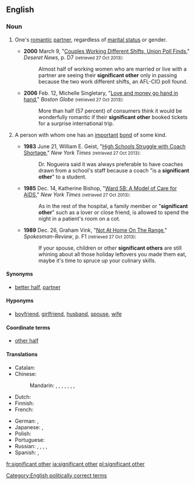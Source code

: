 ==English==

===Noun===
{{en-noun|head=[[significant]] [[other]]}}

# {{context|informal|lang=en}} One's [[romantic]] [[partner]], regardless of [[marital status]] or gender.
#* '''2000''' March 9, "[http://news.google.com/newspapers?id=u_ZHAAAAIBAJ&sjid=-u0DAAAAIBAJ&pg=3173,3905600&dq=significant-other+|+significant-others&hl=en Couples Working Different Shifts, Union Poll Finds]," ''Deseret News'', p. D7 <small>(retrieved 27 Oct 2013)</small>:
#*: Almost half of working women who are married or live with a partner are seeing their '''significant other''' only in passing because the two work different shifts, an AFL-CIO poll found.
#* '''2006''' Feb. 12, Michelle Singletary, "[http://www.boston.com/business/personalfinance/articles/2006/02/12/love_and_money_go_hand_in_hand/ Love and money go hand in hand]," ''Boston Globe'' <small>(retrieved 27 Oct 2013)</small>:
#*: More than half (57 percent) of consumers think it would be wonderfully romantic if their '''significant other''' booked tickets for a surprise international trip.
# {{context|informal|lang=en}} A person with whom one has an [[important]] [[bond]] of some kind. 
#* '''1983''' June 21, William E. Geist, "[http://www.nytimes.com/1983/06/21/nyregion/high-schools-struggle-with-coach-shortage.html High Schools Struggle with Coach Shortage]," ''New York Times'' <small>(retrieved 27 Oct 2013)</small>:
#*: Dr. Nogueira said it was always preferable to have coaches drawn from a school's staff because a coach "is a '''significant other'''" to a student.
#* '''1985''' Dec. 14, Katherine Bishop, "[http://www.nytimes.com/1985/12/14/us/ward-5b-a-model-of-care-for-aids.html Ward 5B: A Model of Care for AIDS]," ''New York Times'' <small>(retrieved 27 Oct 2013)</small>:
#*: As in the rest of the hospital, a family member or "'''significant other'''" such as a lover or close friend, is allowed to spend the night in a patient's room on a cot.
#* '''1989''' Dec. 26, Graham Vink, "[http://news.google.com/newspapers?id=FlFXAAAAIBAJ&sjid=UvADAAAAIBAJ&pg=1869,3346238&dq=significant-other+|+significant-others&hl=en Not At Home On The Range‎]," ''Spokesman-Review'', p. F1 <small>(retrieved 27 Oct 2013)</small>:
#*: If your spouse, children or other '''significant others''' are still whining about all those holiday leftovers you made them eat, maybe it's time to spruce up your culinary skills.

====Synonyms====
* {{sense|romantic partner}} [[better half]], [[partner]]

====Hyponyms====
* {{sense|romantic partner}} [[boyfriend]], [[girlfriend]], [[husband]], [[spouse]], [[wife]]

====Coordinate terms====
* {{sense|romantic partner}}  [[other half]]

====Translations====
{{trans-top|romantic partner, regardless of marital status}}
* Catalan: {{t+|ca|parella|f}}
* Chinese:
*: Mandarin: {{t|cmn|對象|sc=Hani}}, {{t+|cmn|对象|tr=duìxiàng|sc=Hani}}, {{t+|cmn|愛人|sc=Hani}}, {{t+|cmn|爱人|tr=àiren|sc=Hani}}, {{t+|cmn|那位|tr=nàwèi|sc=Hani}}, {{t+|cmn|配偶|tr=pèi'ǒu|sc=Hani}}, {{t+|cmn|伴侶|sc=Hani}}, {{t+|cmn|伴侣|tr=bànlǚ|sc=Hani}}
* Dutch: {{t|nl|wederhelft|m|f}}
* Finnish: {{t+|fi|rakas}}
* French: {{t+|fr|moitié|f}} {{qualifier|literary}}
{{trans-mid}}
* German: {{t+|de|Lebensgefährte|m}}, {{t|de|Lebensgefährtin|f}}
* Japanese: {{t+|ja|配偶者|tr=はいぐうしゃ, haigūsha|alt=配偶者|sc=Jpan}}, {{t+|ja|恋人|tr=こいびと, koibito|sc=Jpan}}
* Polish: {{t+|pl|sympatia|f}}
* Portuguese: {{t|pt|cara-metade|f}}
* Russian: {{t+|ru|спу́тник жи́зни|m|sc=Cyrl}}, {{t|ru|спу́тница жи́зни|f|sc=Cyrl}}, {{t|ru|«[[второй|втора́я]] [[полови́на]]»|f|sc=Cyrl}} {{qualifier|"second half", grammatical feminine but can refer to both genders}}, {{t+|ru|возлю́бленный|m}}, {{t+|ru|возлюбленный|f|alt=возлю́бленная}}
* Spanish: {{t+|es|novio|m}}, {{t+|es|novia|f}}
{{trans-bottom}}

[[Category:English politically correct terms]]

[[fr:significant other]]
[[ja:significant other]]
[[pl:significant other]]